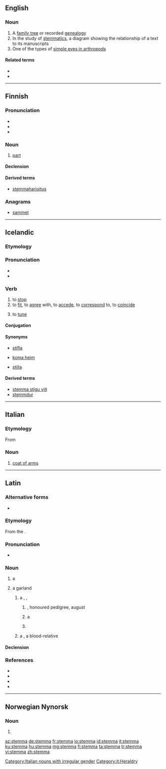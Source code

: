 ==English==
{{wikipedia}}

===Noun===
{{en-noun|stemmata|s}}

# A [[family tree]] or recorded [[genealogy]]
# In the study of [[w:Textual criticism#Stemmatics|stemmatics]], a diagram showing the relationship of a text to its manuscripts
# One of the types of [[w:simple eyes in arthropods#Stemmata|simple eyes in arthropods]]

====Related terms====
* ''{{l|en|stemma codicum}}''
* {{l|en|stemmatics}}

----

==Finnish==

===Pronunciation===
* {{IPA|[ˈstemːɑ]|lang=fi}}
* {{hyphenation|stem|ma|lang=fi}}
* {{rhymes|emːɑ|lang=fi}}

===Noun===
{{wikipedia|lang=fi}}
{{fi-noun}}

# {{label|fi|music}} [[part]] {{gloss|melody played or sung by a particular instrument, voice, or group of instruments or voices, within a polyphonic piece}}

====Declension====
{{fi-decl-kala|stemm|||a}}

====Derived terms====
* [[stemmaharjoitus]]

===Anagrams===
* [[sammet#Finnish|sammet]]

----

==Icelandic==

===Etymology===
{{rfe|lang=is}}

===Pronunciation===
* {{IPA|/ˈstɛmːa/|lang=is}}
* {{rhymes|ɛmːa|lang=is}}

===Verb===
{{is-verb-weak|stemmdi|stemmt}}

# to [[stop]]
# to [[fit]], to [[agree]] with, to [[accede]], to [[correspond]] to, to [[coincide]]
# {{context|music|of an instrument|lang=is}} to [[tune]]

====Conjugation====
{{is-conj-w2|st|e|mm|mp=-}}

====Synonyms====
* {{sense|stop}} [[stífla]]
* {{sense|fit, agree with}} [[koma heim]]
* {{sense|tune}} [[stilla]]

====Derived terms====
* [[stemma stigu við]]
* [[stemmdur]]

{{attention|is|add noun, etymology, expand senses}}

----

==Italian==

===Etymology===
From {{etyl|la|it}} {{term|stemma||garland|lang=la}}

===Noun===
{{it-noun|m}}

# [[coat of arms]]

[[Category:Italian nouns with irregular gender]]
[[Category:it:Heraldry]]

----

==Latin==
{{was fwotd|2015|July|1|lang=la}}

===Alternative forms===
* {{alter|la|stegma|stigma||Mediaeval}}

===Etymology===
From the {{etyl|grc|la}} {{m|grc|στέμμα}}.

===Pronunciation===
* {{la-pronunc|stemma}}

===Noun===
{{la-noun|stemma||stemmatis|n|third}}

# {{lb|la|post-Classical|in general}} a {{l/en|garland}} {{non-gloss definition|or|lang=la}} {{l/en|wreath}}
# {{lb|la|post-Augustan|in particular}} a garland {{non-gloss definition|hung upon an ancestral image|lang=la}}
## {{lb|la|transferred sense}} a {{l/en|pedigree}}, {{l/en|geneagram}}, {{non-gloss definition|or|lang=la}} {{l/en|family tree}}
### {{lb|la|figurative}} {{l/en|nobility}}, honoured pedigree, august {{l/en|lineage}}
###: {{usex|{{l|la|argentum|argentī}} {{l|la|fumosus|fūmōsa}} {{l|la|suī}} '''stemmata''' {{l|la|narro|nārrāre}}|lang=la}}
### {{lb|la|Medieval Latin}} a {{l/en|crown}}
###: {{usex|{{l|la|ā}} '''stemmate''' {{l|la|ūsque}} {{l|la|subucula|subūculam}} {{l|la|cultus|cultū}} {{l|la|regalis|rēgālī}} {{l|la|exutus|exūtī}}|lang=la}}
### {{lb|la|Medieval Latin}} {{l/en|wergeld}}
## {{lb|la|Medieval Latin}} a {{l/en|kinsman}}, a blood-relative

====Declension====
{{la-decl-3rd-N|stemma|stemmat}}

===References===
* {{R:L&S|stemma}}
* {{R:Gaffiot|stemma|p=1,476/3}}
* {{R:OLD|1|stemma|1,817/3}}
* {{R:Niermeyer|stemma|991/1}}

----

==Norwegian Nynorsk==

===Noun===
{{head|nn|noun form|g=f}}

# {{inflection of|stemme||definite|s|lang=nn}}

[[az:stemma]]
[[de:stemma]]
[[fr:stemma]]
[[io:stemma]]
[[id:stemma]]
[[it:stemma]]
[[ku:stemma]]
[[hu:stemma]]
[[mg:stemma]]
[[fi:stemma]]
[[ta:stemma]]
[[tr:stemma]]
[[vi:stemma]]
[[zh:stemma]]